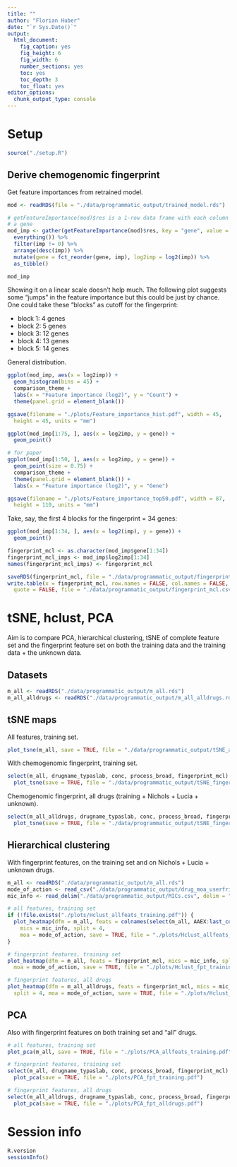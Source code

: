 ```yaml
---
title: ""
author: "Florian Huber"
date: "`r Sys.Date()`"
output:
  html_document:
    fig_caption: yes
    fig_height: 6
    fig_width: 6
    number_sections: yes
    toc: yes
    toc_depth: 3
    toc_float: yes
editor_options: 
  chunk_output_type: console
---
```


# Setup

```r
source("./setup.R")
```


## Derive chemogenomic fingerprint

Get feature importances from retrained model. 

```r
mod <- readRDS(file = "./data/programmatic_output/trained_model.rds")

# getFeatureImportance(mod)$res is a 1-row data frame with each column being 
# a gene
mod_imp <- gather(getFeatureImportance(mod)$res, key = "gene", value = "imp", 
  everything()) %>%
  filter(imp != 0) %>%
  arrange(desc(imp)) %>% 
  mutate(gene = fct_reorder(gene, imp), log2imp = log2(imp)) %>%
  as_tibble()

mod_imp
```

Showing it on a linear scale doesn't help much. The following plot suggests 
some "jumps" in the feature importance but this could be just by chance. One 
could take these "blocks" as cutoff for the fingerprint:

  * block 1: 4 genes
  * block 2: 5 genes
  * block 3: 12 genes
  * block 4: 13 genes
  * block 5: 14 genes

General distribution. 

```r
ggplot(mod_imp, aes(x = log2imp)) + 
  geom_histogram(bins = 45) + 
  comparison_theme + 
  labs(x = "Feature importance (log2)", y = "Count") + 
  theme(panel.grid = element_blank())

ggsave(filename = "./plots/Feature_importance_hist.pdf", width = 45, 
  height = 45, units = "mm")
```


```r
ggplot(mod_imp[1:75, ], aes(x = log2imp, y = gene)) + 
  geom_point()
```


```r
# for paper
ggplot(mod_imp[1:50, ], aes(x = log2imp, y = gene)) + 
  geom_point(size = 0.75) + 
  comparison_theme + 
  theme(panel.grid = element_blank()) + 
  labs(x = "Feature importance (log2)", y = "Gene")

ggsave(filename = "./plots/Feature_importance_top50.pdf", width = 87, 
  height = 110, units = "mm")
```

Take, say, the first 4 blocks for the fingerprint = 34 genes: 

```r
ggplot(mod_imp[1:34, ], aes(x = log2(imp), y = gene)) + 
  geom_point()

fingerprint_mcl <- as.character(mod_imp$gene[1:34])
fingerprint_mcl_imps <- mod_imp$log2imp[1:34]
names(fingerprint_mcl_imps) <- fingerprint_mcl

saveRDS(fingerprint_mcl, file = "./data/programmatic_output/fingerprint_mcl.rds")
write.table(x = fingerprint_mcl, row.names = FALSE, col.names = FALSE, 
  quote = FALSE, file = "./data/programmatic_output/fingerprint_mcl.csv")
```




# tSNE, hclust, PCA

Aim is to compare PCA, hierarchical clustering, tSNE of complete feature set 
and the fingerprint feature set on both the training data and the training data 
+ the unknown data. 

## Datasets

```r
m_all <- readRDS("./data/programmatic_output/m_all.rds")
m_all_alldrugs <- readRDS("./data/programmatic_output/m_all_alldrugs.rds")
```


## tSNE maps

All features, training set. 

```r
plot_tsne(m_all, save = TRUE, file = "./data/programmatic_output/tSNE_allfeats_training.rds")
```

With chemogenomic fingerprint, training set. 

```r
select(m_all, drugname_typaslab, conc, process_broad, fingerprint_mcl) %>%
  plot_tsne(save = TRUE, file = "./data/programmatic_output/tSNE_fingerprint_training.rds")
```

Chemogenomic fingerprint, all drugs (training + Nichols + Lucia + unknown).

```r
select(m_all_alldrugs, drugname_typaslab, conc, process_broad, fingerprint_mcl) %>%
  plot_tsne(save = TRUE, file = "./data/programmatic_output/tSNE_fingerprint_alldrugs.rds")
```


## Hierarchical clustering

With fingerprint features, on the training set and on Nichols + Lucia + unknown 
drugs. 

```r
m_all <- readRDS("./data/programmatic_output/m_all.rds")
mode_of_action <- read_csv("./data/programmatic_output/drug_moa_userfriendly.csv")
mic_info <- read_delim("./data/programmatic_output/MICs.csv", delim = ";")

# all features, training set
if (!file.exists("./plots/Hclust_allfeats_training.pdf")) {
  plot_heatmap(dfm = m_all, feats = colnames(select(m_all, AAEX:last_col())), 
    mics = mic_info, split = 4, 
    moa = mode_of_action, save = TRUE, file = "./plots/Hclust_allfeats_training.pdf")
}

# fingerprint features, training set
plot_heatmap(dfm = m_all, feats = fingerprint_mcl, mics = mic_info, split = 4, 
  moa = mode_of_action, save = TRUE, file = "./plots/Hclust_fpt_training.pdf")

# fingerprint features, all drugs
plot_heatmap(dfm = m_all_alldrugs, feats = fingerprint_mcl, mics = mic_info, 
  split = 4, moa = mode_of_action, save = TRUE, file = "./plots/Hclust_fpt_alldrugs.pdf")
```

## PCA

Also with fingerprint features on both training set and "all" drugs. 

```r
# all features, training set
plot_pca(m_all, save = TRUE, file = "./plots/PCA_allfeats_training.pdf")

# fingerprint features, training set
select(m_all, drugname_typaslab, conc, process_broad, fingerprint_mcl) %>% 
  plot_pca(save = TRUE, file = "./plots/PCA_fpt_training.pdf")

# fingerprint features, all drugs
select(m_all_alldrugs, drugname_typaslab, conc, process_broad, fingerprint_mcl) %>% 
  plot_pca(save = TRUE, file = "./plots/PCA_fpt_alldrugs.pdf")
```



# Session info

```r
R.version
sessionInfo()
```

